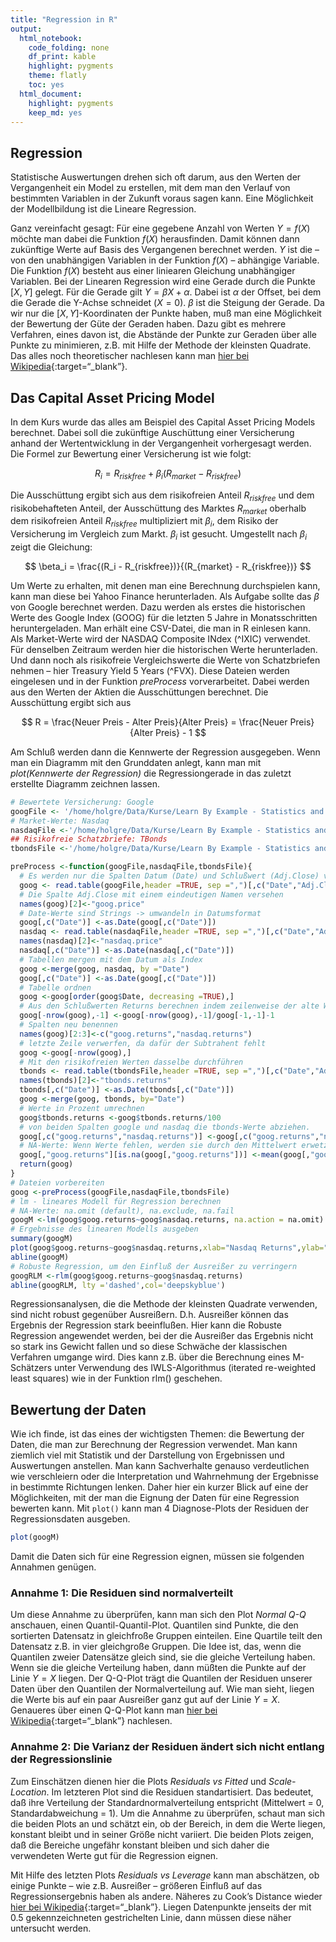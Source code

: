 ```yaml
---
title: "Regression in R"
output:
  html_notebook:
    code_folding: none
    df_print: kable
    highlight: pygments
    theme: flatly
    toc: yes
  html_document:
    highlight: pygments
    keep_md: yes
---
```


## Regression

Statistische Auswertungen drehen sich oft darum, aus den Werten der Vergangenheit ein Model zu erstellen, mit dem man den Verlauf von bestimmten Variablen in der Zukunft voraus sagen kann. Eine Möglichkeit der Modellbildung ist die Lineare Regression. 

Ganz vereinfacht gesagt: Für eine gegebene Anzahl von Werten $Y=f(X)$ möchte man dabei die Funktion $f(X)$ herausfinden. Damit können dann zukünftige Werte auf Basis des Vergangenen berechnet werden. $Y$ ist die -- von den unabhängigen Variablen in der Funktion $f(X)$ -- abhängige Variable. Die Funktion $f(X)$ besteht aus einer liniearen Gleichung unabhängiger Variablen. Bei der Linearen Regression wird eine Gerade durch die Punkte $[X,Y]$ gelegt. Für die Gerade gilt $Y=\beta X + \alpha$. Dabei ist $\alpha$ der Offset, bei dem die Gerade die Y-Achse schneidet ($X=0$). $\beta$ ist die Steigung der Gerade. Da wir nur die $[X,Y]$-Koordinaten der Punkte haben, muß man eine Möglichkeit der Bewertung der Güte der Geraden haben. Dazu gibt es mehrere Verfahren, eines davon ist, die Abstände der Punkte zur Geraden über alle Punkte zu minimieren, z.B. mit Hilfe der Methode der kleinsten Quadrate. Das alles noch theoretischer nachlesen kann man [hier bei Wikipedia](https://de.wikipedia.org/wiki/Lineare_Regression#Einfache_lineare_Regression){:target="_blank"}.  

## Das Capital Asset Pricing Model

In dem Kurs wurde das alles am Beispiel des Capital Asset Pricing Models berechnet. Dabei soll die zukünftige Auschüttung einer Versicherung anhand der Wertentwicklung in der Vergangenheit vorhergesagt werden. Die Formel zur Bewertung einer Versicherung ist wie folgt:

$$
R_i = R_{riskfree} + \beta_i (R_{market} - R_{riskfree})
$$

Die Ausschüttung ergibt sich aus dem risikofreien Anteil $R_{riskfree}$ und dem risikobehafteten Anteil, der Ausschüttung des Marktes $R_{market}$ oberhalb dem risikofreien Anteil $R_{riskfree}$ multipliziert mit $\beta_i$, dem Risiko der Versicherung im Vergleich zum Markt. $\beta_i$ ist gesucht. Umgestellt nach $\beta_i$ zeigt die Gleichung:

$$
\beta_i = \frac{(R_i - R_{riskfree})}{(R_{market} - R_{riskfree})}
$$

Um Werte zu erhalten, mit denen man eine Berechnung durchspielen kann, kann man diese bei Yahoo Finance herunterladen. Als Aufgabe sollte das $\beta$ von Google berechnet werden. Dazu werden als erstes die historischen Werte des Google Index (GOOG) für die letzten 5 Jahre in Monatsschritten heruntergeladen. Man erhält eine CSV-Datei, die man in R einlesen kann. Als Market-Werte wird der NASDAQ Composite INdex (^IXIC) verwendet. Für denselben Zeitraum werden hier die historischen Werte herunterladen. Und dann noch als risikofreie Vergleichswerte die Werte von Schatzbriefen nehmen -- hier Treasury Yield 5 Years (^FVX). Diese Dateien werden eingelesen und in der Funktion *preProcess* vorverarbeitet. Dabei werden aus den Werten der Aktien die Ausschüttungen berechnet. Die Ausschüttung ergibt sich aus 

$$
R = \frac{Neuer Preis - Alter Preis}{Alter Preis} = \frac{Neuer Preis}{Alter Preis} - 1
$$

Am Schluß werden dann die Kennwerte der Regression ausgegeben. Wenn man ein Diagramm mit den Grunddaten anlegt, kann man mit *plot(Kennwerte der Regression)* die Regressiongerade in das zuletzt erstellte Diagramm zeichnen lassen. 

```r
# Bewertete Versicherung: Google
googFile <- '/home/holgre/Data/Kurse/Learn By Example - Statistics and Data Science in R/12 Linear Regression in Excel/goog-100101-170101-table.csv'
# Market-Werte: Nasdaq
nasdaqFile <-'/home/holgre/Data/Kurse/Learn By Example - Statistics and Data Science in R/12 Linear Regression in Excel/ixic-100101-170101-table.csv'
## Risikofreie Schatzbriefe: TBonds
tbondsFile <-'/home/holgre/Data/Kurse/Learn By Example - Statistics and Data Science in R/12 Linear Regression in Excel/fvx-100101-170101-table.csv'

preProcess <-function(googFile,nasdaqFile,tbondsFile){
  # Es werden nur die Spalten Datum (Date) und Schlußwert (Adj.Close) verwendet
  goog <- read.table(googFile,header =TRUE, sep =",")[,c("Date","Adj.Close")]
  # Die Spalte Adj.Close mit einem eindeutigen Namen versehen
  names(goog)[2]<-"goog.price"
  # Date-Werte sind Strings -> umwandeln in Datumsformat 
  goog[,c("Date")] <-as.Date(goog[,c("Date")])
  nasdaq <- read.table(nasdaqFile,header =TRUE, sep =",")[,c("Date","Adj.Close")]
  names(nasdaq)[2]<-"nasdaq.price"
  nasdaq[,c("Date")] <-as.Date(nasdaq[,c("Date")])
  # Tabellen mergen mit dem Datum als Index
  goog <-merge(goog, nasdaq, by ="Date")
  goog[,c("Date")] <-as.Date(goog[,c("Date")])
  # Tabelle ordnen
  goog <-goog[order(goog$Date, decreasing =TRUE),]
  # Aus den Schlußwerten Returns berechnen indem zeilenweise der alte Wert vom neuen abgezogen wird 
  goog[-nrow(goog),-1] <-goog[-nrow(goog),-1]/goog[-1,-1]-1
  # Spalten neu benennen
  names(goog)[2:3]<-c("goog.returns","nasdaq.returns")
  # letzte Zeile verwerfen, da dafür der Subtrahent fehlt 
  goog <-goog[-nrow(goog),]
  # Mit den risikofreien Werten dasselbe durchführen
  tbonds <- read.table(tbondsFile,header =TRUE, sep =",")[,c("Date","Adj.Close")]
  names(tbonds)[2]<-"tbonds.returns"
  tbonds[,c("Date")] <-as.Date(tbonds[,c("Date")])
  goog <-merge(goog, tbonds, by="Date")
  # Werte in Prozent umrechnen
  goog$tbonds.returns <-goog$tbonds.returns/100
  # von beiden Spalten google und nasdaq die tbonds-Werte abziehen.
  goog[,c("goog.returns","nasdaq.returns")] <-goog[,c("goog.returns","nasdaq.returns")]-goog[,"tbonds.returns"]
  # NA-Werte: Wenn Werte fehlen, werden sie durch den Mittelwert erwetzt
  goog[,"goog.returns"][is.na(goog[,"goog.returns"])] <-mean(goog[,"goog.returns"])
  return(goog)
}
# Dateien vorbereiten
goog <-preProcess(googFile,nasdaqFile,tbondsFile)
# lm - lineares Modell für Regression berechnen 
# NA-Werte: na.omit (default), na.exclude, na.fail
googM <-lm(goog$goog.returns~goog$nasdaq.returns, na.action = na.omit)
# Ergebnisse des linearen Modells ausgeben
summary(googM)
plot(goog$goog.returns~goog$nasdaq.returns,xlab="Nasdaq Returns",ylab="Google Returns")
abline(googM)
# Robuste Regression, um den Einfluß der Ausreißer zu verringern
googRLM <-rlm(goog$goog.returns~goog$nasdaq.returns)
abline(googRLM, lty ='dashed',col='deepskyblue')
```

Regressionsanalysen, die die Methode der kleinsten Quadrate verwenden, sind nicht robust gegenüber Ausreißern. D.h. Ausreißer können das Ergebnis der Regression stark beeinflußen. Hier kann die Robuste Regression angewendet werden, bei der die Ausreißer das Ergebnis nicht so stark ins Gewicht fallen und so diese Schwäche der klassischen Verfahren umgange wird. Dies kann z.B. über die Berechnung eines M-Schätzers unter Verwendung des IWLS-Algorithmus (iterated re-weighted least squares) wie in der Funktion rlm() geschehen.

## Bewertung der Daten

Wie ich finde, ist das eines der wichtigsten Themen: die Bewertung der Daten, die man zur Berechnung der Regression verwendet. Man kann ziemlich viel mit Statistik und der Darstellung von Ergebnissen und Auswertungen anstellen. Man kann Sachverhalte genauso verdeutlichen wie verschleiern oder die Interpretation und Wahrnehmung der Ergebnisse in bestimmte Richtungen lenken. Daher hier ein kurzer Blick auf eine der Möglichkeiten, mit der man die Eignung der Daten für eine Regression bewerten kann.
Mit `plot()` kann man 4 Diagnose-Plots der Residuen der Regressionsdaten ausgeben.

```r
plot(googM)
```

Damit die Daten sich für eine Regression eignen, müssen sie folgenden Annahmen genügen.

### Annahme 1: Die Residuen sind normalverteilt

Um diese Annahme zu überprüfen, kann man sich den Plot _Normal Q-Q_ anschauen, einen Quantil-Quantil-Plot. Quantilen sind Punkte, die den sortierten Datensatz in gleichfroße Gruppen einteilen. Eine Quartile teilt den Datensatz z.B. in vier gleichgroße Gruppen. Die Idee ist, das, wenn die Quantilen zweier Datensätze gleich sind, sie die gleiche Verteilung haben. Wenn sie die gleiche Verteilung haben, dann müßten die Punkte auf der Linie $Y=X$ liegen. Der Q-Q-Plot trägt die Quantilen der Residuen unserer Daten über den Quantilen der Normalverteilung auf. Wie man sieht, liegen die Werte bis auf ein paar Ausreißer ganz gut auf der Linie $Y=X$. Genaueres über einen Q-Q-Plot kann man [hier bei Wikipedia](https://de.wikipedia.org/wiki/Quantil-Quantil-Diagramm){:target="_blank"} nachlesen. 

### Annahme 2: Die Varianz der Residuen ändert sich nicht entlang der Regressionslinie

Zum Einschätzen dienen hier die Plots _Residuals vs Fitted_ und _Scale-Location_. Im letzteren Plot sind die Residuen standartisiert. Das bedeutet, daß ihre Verteilung der Standardnormalverteilung entspricht (Mittelwert = 0, Standardabweichung = 1). Um die Annahme zu überprüfen, schaut man sich die beiden Plots an und schätzt ein, ob der Bereich, in dem die Werte liegen, konstant bleibt und in seiner Größe nicht variiert. Die beiden Plots zeigen, daß die Bereiche ungefähr konstant bleiben und sich daher die verwendeten Werte gut für die Regression eignen.

Mit Hilfe des letzten Plots _Residuals vs Leverage_ kann man abschätzen, ob einige Punkte -- wie z.B. Ausreißer -- größeren Einfluß auf das Regressionsergebnis haben als andere. Näheres zu Cook's Distance wieder [hier bei Wikipedia](https://en.wikipedia.org/wiki/Cook%27s_distance){:target="_blank"}. Liegen Datenpunkte jenseits der mit 0.5 gekennzeichneten gestrichelten Linie, dann müssen diese näher untersucht werden.  



